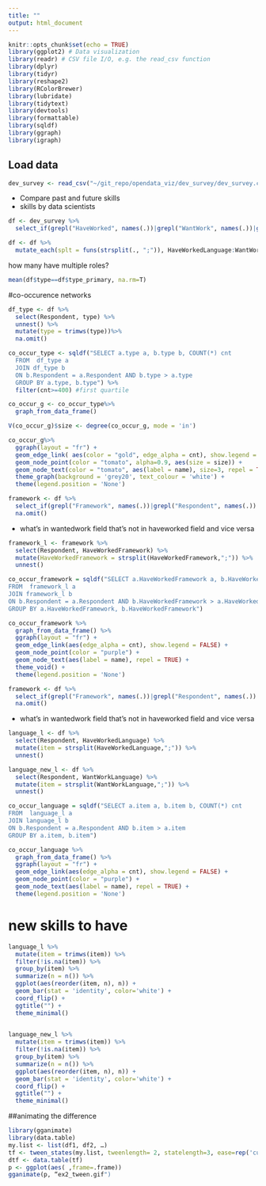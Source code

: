 ```yaml
---
title: ""
output: html_document
---
```


```r
knitr::opts_chunk$set(echo = TRUE)
library(ggplot2) # Data visualization
library(readr) # CSV file I/O, e.g. the read_csv function
library(dplyr)
library(tidyr)
library(reshape2)
library(RColorBrewer)
library(lubridate)
library(tidytext)
library(devtools)
library(formattable)
library(sqldf)
library(ggraph)
library(igraph)
```

## Load data

```r
dev_survey <- read_csv("~/git_repo/opendata_viz/dev_survey/dev_survey.csv")

```

* Compare past and future skills
* skills by data scientists

```r
df <- dev_survey %>%
  select_if(grepl("HaveWorked", names(.))|grepl("WantWork", names(.))|grepl("Respondent", names(.))|grepl("^DeveloperType", names(.))) 
```

```r
df <- df %>%
  mutate_each(splt = funs(strsplit(., ";")), HaveWorkedLanguage:WantWorkPlatform)
```


how many have multiple roles?
```r
mean(df$type==df$type_primary, na.rm=T)
```


#co-occurence networks 
```r
df_type <- df %>% 
  select(Respondent, type) %>% 
  unnest() %>%
  mutate(type = trimws(type))%>% 
  na.omit()
```
```r

co_occur_type <- sqldf("SELECT a.type a, b.type b, COUNT(*) cnt
  FROM  df_type a 
  JOIN df_type b 
  ON b.Respondent = a.Respondent AND b.type > a.type
  GROUP BY a.type, b.type") %>%
  filter(cnt>=400) #first quartile

co_occur_g <- co_occur_type%>%
  graph_from_data_frame() 

V(co_occur_g)$size <- degree(co_occur_g, mode = 'in')

co_occur_g%>%
  ggraph(layout = "fr") +
  geom_edge_link( aes(color = "gold", edge_alpha = cnt), show.legend = FALSE) +
  geom_node_point(color = "tomato", alpha=0.9, aes(size = size)) +
  geom_node_text(color = "tomato", aes(label = name), size=3, repel = TRUE) +
  theme_graph(background = 'grey20', text_colour = 'white') +
  theme(legend.position = 'None')
```


```r
framework <- df %>%
  select_if(grepl("Framework", names(.))|grepl("Respondent", names(.))|grepl("DeveloperType", names(.))) %>%
  na.omit()
```

* what's in wantedwork field that's not in haveworked field and vice versa
```r
framework_l <- framework %>%
  select(Respondent, HaveWorkedFramework) %>%
  mutate(HaveWorkedFramework = strsplit(HaveWorkedFramework,";")) %>%
  unnest()
```


```r
co_occur_framework = sqldf("SELECT a.HaveWorkedFramework a, b.HaveWorkedFramework b, COUNT(*) cnt
FROM  framework_l a 
JOIN framework_l b 
ON b.Respondent = a.Respondent AND b.HaveWorkedFramework > a.HaveWorkedFramework
GROUP BY a.HaveWorkedFramework, b.HaveWorkedFramework")
```

```r
co_occur_framework %>%
  graph_from_data_frame() %>%
  ggraph(layout = "fr") +
  geom_edge_link(aes(edge_alpha = cnt), show.legend = FALSE) +
  geom_node_point(color = "purple") +
  geom_node_text(aes(label = name), repel = TRUE) +
  theme_void() + 
  theme(legend.position = 'None')
```


```r
framework <- df %>%
  select_if(grepl("Framework", names(.))|grepl("Respondent", names(.))|grepl("DeveloperType", names(.))) %>%
  na.omit()
```

* what's in wantedwork field that's not in haveworked field and vice versa
```r
language_l <- df %>%
  select(Respondent, HaveWorkedLanguage) %>%
  mutate(item = strsplit(HaveWorkedLanguage,";")) %>%
  unnest()

language_new_l <- df %>%
  select(Respondent, WantWorkLanguage) %>%
  mutate(item = strsplit(WantWorkLanguage,";")) %>%
  unnest()
```


```r
co_occur_language = sqldf("SELECT a.item a, b.item b, COUNT(*) cnt
FROM  language_l a 
JOIN language_l b 
ON b.Respondent = a.Respondent AND b.item > a.item
GROUP BY a.item, b.item")
```

```r
co_occur_language %>%
  graph_from_data_frame() %>%
  ggraph(layout = "fr") +
  geom_edge_link(aes(edge_alpha = cnt), show.legend = FALSE) +
  geom_node_point(color = "purple") +
  geom_node_text(aes(label = name), repel = TRUE) +
  theme(legend.position = 'None')
```


# new skills to have
```r
language_l %>% 
  mutate(item = trimws(item)) %>% 
  filter(!is.na(item)) %>%
  group_by(item) %>%
  summarize(n = n()) %>%
  ggplot(aes(reorder(item, n), n)) + 
  geom_bar(stat = 'identity', color='white') + 
  coord_flip() + 
  ggtitle("") +
  theme_minimal()
  
```
```r
language_new_l %>% 
  mutate(item = trimws(item)) %>% 
  filter(!is.na(item)) %>%
  group_by(item) %>%
  summarize(n = n()) %>%
  ggplot(aes(reorder(item, n), n)) + 
  geom_bar(stat = 'identity', color='white') + 
  coord_flip() + 
  ggtitle("") +
  theme_minimal()
```
##animating the difference
```r
library(gganimate)
library(data.table)
my.list <- list(df1, df2, …)
tf <- tween_states(my.list, tweenlength= 2, statelength=3, ease=rep('cubic-in-out',51),nframes=100)
dtf <- data.table(tf)
p <- ggplot(aes( ,frame=.frame))
gganimate(p, “ex2_tween.gif")
```


